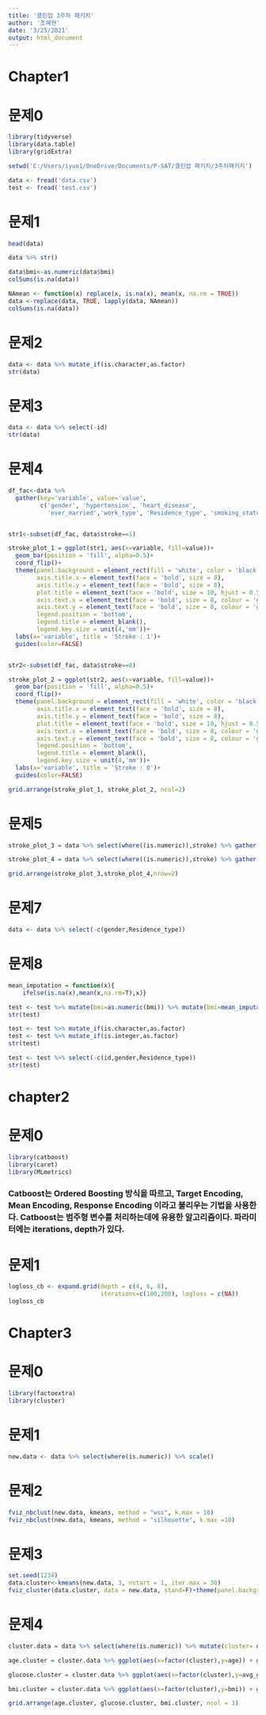 ```yaml
---
title: '클린업 3주차 패키지'
author: '조혜현'
date: '3/25/2021'
output: html_document
---
```


# Chapter1
# 문제0
```r
library(tidyverse)
library(data.table)
library(gridExtra)

setwd('C:/Users/iyuo1/OneDrive/Documents/P-SAT/클린업 패키지/3주차패키지')

data <- fread('data.csv')
test <- fread('test.csv') 
```

# 문제1
```r
head(data)

data %>% str()

data$bmi<-as.numeric(data$bmi)
colSums(is.na(data))

NAmean <- function(x) replace(x, is.na(x), mean(x, na.rm = TRUE))
data <-replace(data, TRUE, lapply(data, NAmean))
colSums(is.na(data))
```

# 문제2
```r
data <- data %>% mutate_if(is.character,as.factor)
str(data)
```

# 문제3
```r
data <- data %>% select(-id)
str(data)
```

# 문제4
```r
df_fac<-data %>%
  gather(key='variable', value='value',
         c('gender', 'hypertension', 'heart_disease', 
           'ever_married','work_type', 'Residence_type', 'smoking_status'))


str1<-subset(df_fac, data$stroke==1)

stroke_plot_1 = ggplot(str1, aes(x=variable, fill=value))+
  geom_bar(position = 'fill', alpha=0.5)+
  coord_flip()+
  theme(panel.background = element_rect(fill = 'white', color = 'black', linetype = 'solid'),
        axis.title.x = element_text(face = 'bold', size = 8),
        axis.title.y = element_text(face = 'bold', size = 8),
        plot.title = element_text(face = 'bold', size = 10, hjust = 0.5),
        axis.text.x = element_text(face = 'bold', size = 8, colour = 'grey50'),
        axis.text.y = element_text(face = 'bold', size = 8, colour = 'grey50'),
        legend.position = 'bottom',
        legend.title = element_blank(),
        legend.key.size = unit(4,'mm'))+
  labs(x='variable', title = 'Stroke : 1')+
  guides(color=FALSE)


str2<-subset(df_fac, data$stroke==0)

stroke_plot_2 = ggplot(str2, aes(x=variable, fill=value))+
  geom_bar(position = 'fill', alpha=0.5)+
  coord_flip()+
  theme(panel.background = element_rect(fill = 'white', color = 'black', linetype = 'solid'),
        axis.title.x = element_text(face = 'bold', size = 8),
        axis.title.y = element_text(face = 'bold', size = 8),
        plot.title = element_text(face = 'bold', size = 10, hjust = 0.5),
        axis.text.x = element_text(face = 'bold', size = 8, colour = 'grey50'),
        axis.text.y = element_text(face = 'bold', size = 8, colour = 'grey50'),
        legend.position = 'bottom',
        legend.title = element_blank(),
        legend.key.size = unit(4,'mm'))+
  labs(x='variable', title = 'Stroke : 0')+
  guides(color=FALSE)

grid.arrange(stroke_plot_1, stroke_plot_2, ncol=2)
```

# 문제5
```r
stroke_plot_3 = data %>% select(where((is.numeric)),stroke) %>% gather(key='variable', value='value',-stroke) %>% filter(stroke==1) %>% ggplot(aes(x=value,color=variable)) + geom_density() + labs(title="stroke : 1",color='') + theme_bw() + theme(plot.title = element_text(hjust = 0.5)) 

stroke_plot_4 = data %>% select(where((is.numeric)),stroke) %>% gather(key='variable', value='value',-stroke) %>% filter(stroke==0) %>% ggplot(aes(x=value,color=variable)) + geom_density() + labs(title="stroke : 0",color='') + theme_bw() + theme(plot.title = element_text(hjust = 0.5)) 

grid.arrange(stroke_plot_3,stroke_plot_4,nrow=2)
```

# 문제7
```r
data <- data %>% select(-c(gender,Residence_type))
```

# 문제8
```r
mean_imputation = function(x){
    ifelse(is.na(x),mean(x,na.rm=T),x)}

test <- test %>% mutate(bmi=as.numeric(bmi)) %>% mutate(bmi=mean_imputation(bmi))
str(test)

test <- test %>% mutate_if(is.character,as.factor)
test <- test %>% mutate_if(is.integer,as.factor) 
str(test)

test <- test %>% select(-c(id,gender,Residence_type))
str(test)
```

# chapter2
# 문제0
```r
library(catboost)
library(caret)
library(MLmetrics)
```
### Catboost는 Ordered Boosting 방식을 따르고, Target Encoding, Mean Encoding, Response Encoding 이라고 불리우는 기법을 사용한다. Catboost는 범주형 변수를 처리하는데에 유용한 알고리즘이다. 파라미터에는 iterations, depth가 있다.

# 문제1
```r
logloss_cb <- expand.grid(depth = c(4, 6, 8), 
                          iterations=c(100,200), logloss = c(NA))
logloss_cb
```


# Chapter3

# 문제0
```r
library(factoextra)
library(cluster)
```

# 문제1
```r
new.data <- data %>% select(where(is.numeric)) %>% scale()
```

# 문제2
```r
fviz_nbclust(new.data, kmeans, method = "wss", k.max = 10)
fviz_nbclust(new.data, kmeans, method = "silhouette", k.max =10)
```

# 문제3
```r
set.seed(1234)
data.cluster<-kmeans(new.data, 3, nstart = 1, iter.max = 30)
fviz_cluster(data.cluster, data = new.data, stand=F)+theme(panel.background = element_rect(fill = "white",color = "black"))
```

# 문제4
```r
cluster.data = data %>% select(where(is.numeric)) %>% mutate(cluster= data.cluster$cluster) 

age.cluster = cluster.data %>% ggplot(aes(x=factor(cluster),y=age)) + geom_boxplot(outlier.shape = NA, alpha=0.5,fill=c("#ff5e78", "#ffc75f", "#845ec2"),color=c("#ff5e78", "#ffc75f", "#845ec2")) + stat_boxplot(geom='errorbar',color=c("#ff5e78", "#ffc75f", "#845ec2")) + labs(x='cluster') + theme(panel.background = element_rect(fill = "white",color = "black"))

glucose.cluster = cluster.data %>% ggplot(aes(x=factor(cluster),y=avg_glucose_level)) + geom_boxplot(outlier.shape = NA, alpha=0.5,fill=c("#ff5e78", "#ffc75f", "#845ec2"),color=c("#ff5e78", "#ffc75f", "#845ec2")) + stat_boxplot(geom='errorbar',color=c("#ff5e78", "#ffc75f", "#845ec2")) + labs(x='cluster') + theme(panel.background = element_rect(fill = "white",color = "black"))

bmi.cluster = cluster.data %>% ggplot(aes(x=factor(cluster),y=bmi)) + geom_boxplot(outlier.shape = NA, alpha=0.5,fill=c("#ff5e78", "#ffc75f", "#845ec2"),color=c("#ff5e78", "#ffc75f", "#845ec2")) + stat_boxplot(geom='errorbar',color=c("#ff5e78", "#ffc75f", "#845ec2")) + labs(x='cluster') + theme(panel.background = element_rect(fill = "white",color = "black"))

grid.arrange(age.cluster, glucose.cluster, bmi.cluster, ncol = 3)
```
